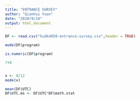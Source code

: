 ```yaml
---
title: "ENTRANCE SURVEY"
author: "Qianhui Yuan"
date: "2020/9/10"
output: html_document
---
```


```r
DF <- read.csv("hudk4050-entrance-survey.csv",header = TRUE)

mode(DF$program)

is.numeric(DF$program)

```

```r
7+8


x <- 8/12
mode(x)
```

```r
mean(DF$UTC)
DF$UTC.ms <- DF$UTC*DF$math.stat
```


```r

```

